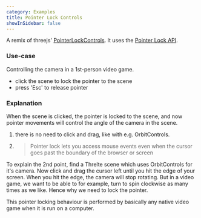 ```yaml
---
category: Examples
title: Pointer Lock Controls
showInSidebar: false
---
```


A remix of threejs' [PointerLockControls](https://threejs.org/docs/#examples/en/controls/PointerLockControls). It uses the [Pointer Lock API](https://developer.mozilla.org/en-US/docs/Web/API/Pointer_Lock_API).

### Use-case

Controlling the camera in a 1st-person video game.

- click the scene to lock the pointer to the scene
- press 'Esc' to release pointer

<Example path="camera/pointer-lock-controls" />

### Explanation

When the scene is clicked, the pointer is locked to the scene, and now pointer movements will control the angle of the camera in the scene.

1. there is no need to click and drag, like with e.g. OrbitControls.
2. > Pointer lock lets you access mouse events even when the cursor goes past the boundary of the browser or screen

To explain the 2nd point, find a Threlte scene which uses OrbitControls for it's camera. Now click and drag the cursor left until you hit the edge of your screen.
When you hit the edge, the camera will stop rotating. But in a video game, we want to be able to for example, turn to spin clockwise as many times as we like. Hence why we need to lock the pointer.

This pointer locking behaviour is performed by basically any native video game when it is run on a computer.
